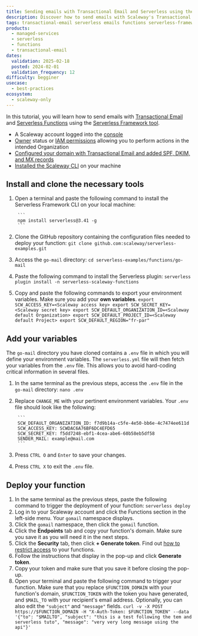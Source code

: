 ```yaml
---
title: Sending emails with Transactional Email and Serverless using the Serverless Framework
description: Discover how to send emails with Scaleway's Transactional Email and Serverless using the Serverless Framework
tags: transactional-email serverless emails functions serverless-framework
products:
  - managed-services
  - serverless
  - functions
  - transactional-email
dates:
  validation: 2025-02-18
  posted: 2024-02-01
  validation_frequency: 12
difficulty: begginer
usecase:
  - best-practices
ecosystem:
  - scaleway-only
---
```



In this tutorial, you will learn how to send emails with [Transactional Email](/transactional-email/quickstart/) and [Serverless Functions](/serverless-functions/quickstart/) using the [Serverless Framework tool](/serverless-functions/reference-content/deploy-function/#serverless-framework).

<Requirements />

- A Scaleway account logged into the [console](https://console.scaleway.com)
- [Owner](/iam/concepts/#owner) status or [IAM permissions](/iam/concepts/#permission) allowing you to perform actions in the intended Organization
- [Configured your domain with Transactional Email and added SPF, DKIM, and MX records](/transactional-email/quickstart/)
- [Installed the Scaleway CLI](https://github.com/scaleway/scaleway-cli) on your machine

## Install and clone the necessary tools

1. Open a terminal and paste the following command to install the Serverless Framework CLI on your local machine:

        ```
        npm install serverless@3.41 -g
        ```
2. Clone the GitHub repository containing the configuration files needed to deploy your function:
        ```
        git clone github.com:scaleway/serverless-examples.git
        ```

3. Access the `go-mail` directory:
        ```
        cd serverless-examples/functions/go-mail
        ```
4. Paste the following command to install the Serverless plugin:
        ```
        serverless plugin install -n serverless-scaleway-functions
        ```
5. Copy and paste the following commands to export your environment variables. Make sure you add your **own variables**.
        ```
        export SCW_ACCESS_KEY=<Scaleway access key>
        export SCW_SECRET_KEY=<Scaleway secret key>
        export SCW_DEFAULT_ORGANIZATION_ID=<Scaleway default Organization>
        export SCW_DEFAULT_PROJECT_ID=<Scaleway default Project>
        export SCW_DEFAULT_REGION="fr-par"
        ```

## Add your variables

The `go-mail` directory you have cloned contains a `.env` file in which you will define your environment variables. The `serverless.yml` file will then fetch your variables from the `.env` file. This allows you to avoid hard-coding critical information in several files.

1. In the same terminal as the previous steps, access the `.env` file in the `go-mail` directory:
        ```
        nano .env
        ```
2. Replace `CHANGE_ME` with your pertinent environment variables. Your `.env` file should look like the following:

        ```
        SCW_DEFAULT_ORGANIZATION_ID: f7d9b14a-c5fe-4e50-bb6e-4c7474ee611d
        SCW_ACCESS_KEY: SCWDAC6A76BF6DC4EFD65
        SCW_SECRET_KEY: f5dd7248-ebf1-4cea-abe6-60b58eb5df58
        SENDER_MAIL: example@mail.com
        ```
3. Press `CTRL O` and `Enter` to save your changes.
4. Press `CTRL X` to exit the `.env` file.

## Deploy your function

1. In the same terminal as the previous steps, paste the following command to trigger the deployment of your function:
        ```
        serverless deploy
        ```
2. Log in to your Scaleway account and click the Functions section in the left-side menu. Your `gomail` namespace displays.
3. Click the `gomail` namespace, then click the `gomail` function.
4. Click the **Endpoints** tab and copy your function's domain. Make sure you save it as you will need it in the next steps.
5. Click the **Security** tab, then click **+ Generate token**.
        <Message type="tip">
         Find out [how to restrict access](/serverless-functions/how-to/secure-a-function/#restrict-access-to-your-functions) to your functions.
        </Message>
6. Follow the instructions that display in the pop-up and click **Generate token**.
7. Copy your token and make sure that you save it before closing the pop-up.
8. Open your terminal and paste the following command to trigger your function. Make sure that you replace `$FUNCTION_DOMAIN` with your function's domain, `$FUNCTION_TOKEN` with the token you have generated, and `$MAIL_TO` with your recipient's email address. Optionally, you can also edit the `"subject"` and `"message"` fields.
        ```
        curl -v -X POST https://$FUNCTION_DOMAIN -H "X-Auth-Token: $FUNCTION_TOKEN" --data '{"to": "$MAILTO", "subject": "this is a test following the tem and serverless tuto", "message": "very very long message using the api"}'
        ```
